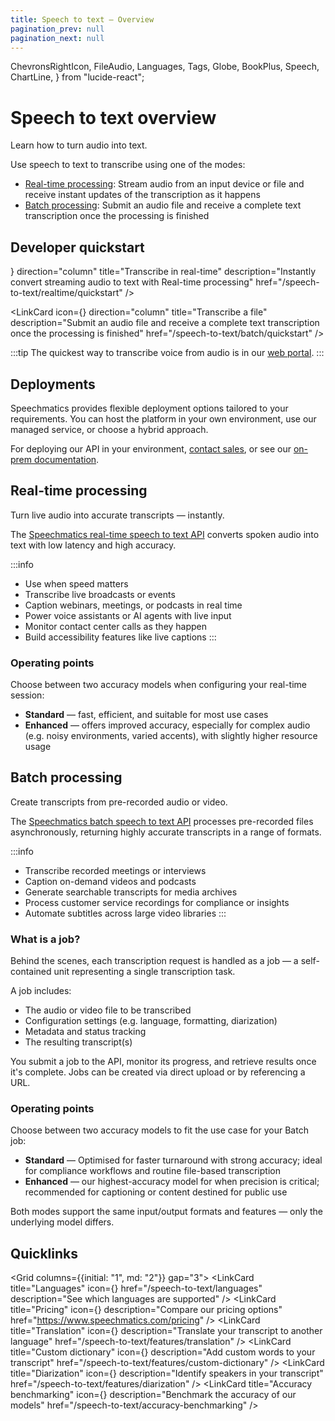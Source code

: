 ```yaml
---
title: Speech to text — Overview
pagination_prev: null
pagination_next: null
---
```

  ChevronsRightIcon,
  FileAudio,
  Languages,
  Tags,
  Globe,
  BookPlus,
  Speech,
  ChartLine,
} from "lucide-react";

# Speech to text overview

Learn how to turn audio into text.

Use speech to text to transcribe using one of the modes:
- [Real-time processing](#real-time-processing): Stream audio from an input device or file and receive instant updates of the transcription as it happens
- [Batch processing](#batch-processing): Submit an audio file and receive a complete text transcription once the processing is finished

## Developer quickstart

<Flex gap="3" mt="3" mb="5">
  <LinkCard
    icon={<ChevronsRightIcon/>}
    direction="column"
    title="Transcribe in real-time"
    description="Instantly convert streaming audio to text with Real-time processing"
    href="/speech-to-text/realtime/quickstart"
  />

  <LinkCard
    icon={<FileAudio/>}
    direction="column"
    title="Transcribe a file"
    description="Submit an audio file and receive a complete text transcription once the processing is finished"
    href="/speech-to-text/batch/quickstart"
  />
</Flex>


:::tip
The quickest way to transcribe voice from audio is in our [web portal](https://portal.speechmatics.com/jobs/create/batch).
:::

## Deployments

Speechmatics provides flexible deployment options tailored to your requirements. You can host the platform in your own environment, use our managed service, or choose a hybrid approach.

For deploying our API in your environment, [contact sales](https://www.speechmatics.com/speak-to-sales), or see our [on-prem documentation](/deployments).

## Real-time processing

Turn live audio into accurate transcripts — instantly.

The [Speechmatics real-time speech to text API](/api-ref/realtime-transcription-websocket) converts spoken audio into text with low latency and high accuracy.

:::info
- Use when speed matters
- Transcribe live broadcasts or events
- Caption webinars, meetings, or podcasts in real time
- Power voice assistants or AI agents with live input
- Monitor contact center calls as they happen
- Build accessibility features like live captions
:::

### Operating points

Choose between two accuracy models when configuring your real-time session:
- **Standard** — fast, efficient, and suitable for most use cases
- **Enhanced** — offers improved accuracy, especially for complex audio (e.g. noisy environments, varied accents), with slightly higher resource usage

## Batch processing

Create transcripts from pre-recorded audio or video.

The [Speechmatics batch speech to text API](/api-ref/batch/create-a-new-job) processes pre-recorded files asynchronously, returning highly accurate transcripts in a range of formats.

:::info
- Transcribe recorded meetings or interviews
- Caption on-demand videos and podcasts
- Generate searchable transcripts for media archives
- Process customer service recordings for compliance or insights
- Automate subtitles across large video libraries
:::


### What is a job?

Behind the scenes, each transcription request is handled as a job — a self-contained unit representing a single transcription task.

A job includes:
- The audio or video file to be transcribed
- Configuration settings (e.g. language, formatting, diarization)
- Metadata and status tracking
- The resulting transcript(s)

You submit a job to the API, monitor its progress, and retrieve results once it's complete. Jobs can be created via direct upload or by referencing a URL.

### Operating points

Choose between two accuracy models to fit the use case for your Batch job:
- **Standard** — Optimised for faster turnaround with strong accuracy; ideal for compliance workflows and routine file-based transcription
- **Enhanced** — our highest-accuracy model for when precision is critical; recommended for captioning or content destined for public use

Both modes support the same input/output formats and features — only the underlying model differs.


## Quicklinks

<Grid columns={{initial: "1", md: "2"}} gap="3">
  <LinkCard
    title="Languages"
    icon={<Globe/>}
    href="/speech-to-text/languages"
    description="See which languages are supported"
  />
  <LinkCard
    title="Pricing"
    icon={<Tags/>}
    description="Compare our pricing options"
    href="https://www.speechmatics.com/pricing"
  />
  <LinkCard
    title="Translation"
    icon={<Languages/>}
    description="Translate your transcript to another language"
    href="/speech-to-text/features/translation"
  />
  <LinkCard
    title="Custom dictionary"
    icon={<BookPlus/>}
    description="Add custom words to your transcript"
    href="/speech-to-text/features/custom-dictionary"
  />
  <LinkCard
    title="Diarization"
    icon={<Speech/>}
    description="Identify speakers in your transcript"
    href="/speech-to-text/features/diarization"
  />
  <LinkCard
    title="Accuracy benchmarking"
    icon={<ChartLine/>}
    description="Benchmark the accuracy of our models"
    href="/speech-to-text/accuracy-benchmarking"
  />
</Grid>